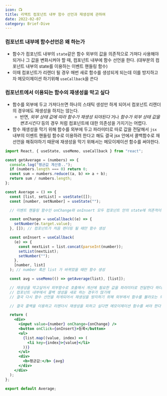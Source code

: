 ```yaml
---
icon: 📺
title: 리액트 컴포넌트 내부 함수 선언과 재생성에 관하여
date: 2022-02-07
category: Brief-Dive
---
```


### 컴포넌트 내부에 함수선언은 왜 하는가

- 함수가 컴포넌트 내부의 `state`같은 함수 외부의 값을 의존적으로 가져다 사용해야 되거나 그 값을 변화시켜야 할 때, 컴포넌트 내부에 함수 선언을 한다. (대부분의 컴포넌트 내부의 state를 이용하는 이벤트 핸들링 함수)
- 이때 컴포넌트가 리렌더 될 경우 매번 새로 함수를 생성되게 되는데 이를 방지하고자 메모이제이션 하기위해 `useCallback`을 쓴다

### 컴포넌트에서 이용되는 함수의 재생성을 막고 싶다

- 함수를 외부에 두고 가져다쓰면 하나의 스태틱 생성만 하게 되어서 컴포넌트 리렌더의 경우에도 재생성을 하지는 않는다.
  - 반면, _외부 상태 값에 따라 함수가 재생성 되야된다_ 거나 _함수가 외부 상태 값을 변조시킨다_ 등의 경우 처럼 컴포넌트에 대한 의존성을 가지기는 어렵다.
- 함수 재생성을 막기 위해 함수를 외부에 두고 파라미터로 따로 값을 전달해서 `jsx` 내부의 이벤트 핸들링 함수로 이용하려 한다고 해도 결국 jsx 안에서 콜백함수로 재선언을 해줘야하기 때문에 재생성을 막기 위해서는 메모이제이션 함수를 써야한다.

```jsx
import React, { useState, useMemo, useCallback } from "react";

const getAverage = (numbers) => {
  console.log("평균값 계산중..");
  if (numbers.length === 0) return 0;
  const sum = numbers.reduce((a, b) => a + b);
  return sum / numbers.length;
};

const Average = () => {
  const [list, setList] = useState([]);
  const [number, setNumber] = useState("");

  // 이벤트 핸들링 함수인 onChange와 onInsert 모두 컴포넌트 안의 state에 의존적이다

  const onChange = useCallback((e) => {
    setNumber(e.target.value);
  }, []); // 컴포넌트가 처음 렌더링 될 때만 함수 생성

  const onInsert = useCallback(
    (e) => {
      const nextList = list.concat(parseInt(number));
      setList(nextList);
      setNumber("");
    },
    [number, list]
  ); // number 혹은 list 가 바뀌었을 때만 함수 생성

  const avg = useMemo(() => getAverage(list), [list]);

  // 재생성을 막고싶어서 외부함수로 호출해서 계산에 필요한 값을 파라미터로 전달한다 하더라도
  // 컴포넌트 내부에서 콜백 생성을 새로 하는 경우가 많기에
  // 결국 다시 함수 선언을 하게되어서 재생성을 방지하기 위해 외부에서 함수를 불러오는 의미가 없을 수 있다

  // 결국 콜백을 이용하고 리렌더시 재생성을 피하고 싶다면 메모이제이션 함수를 써야 한다

  return (
    <div>
      <input value={number} onChange={onChange} />
      <button onClick={onInsert}>등록</button>
      <ul>
        {list.map((value, index) => (
          <li key={index}>{value}</li>
        ))}
      </ul>
      <div>
        <b>평균값:</b> {avg}
      </div>
    </div>
  );
};

export default Average;
```
